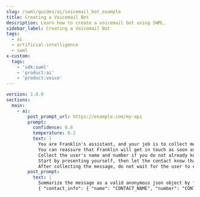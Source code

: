 ```yaml
---
slug: /swml/guides/ai/voicemail_bot_example
title: Creating a Voicemail Bot
description: Learn how to create a voicemail bot using SWML.
sidebar_label: Creating a Voicemail Bot
tags:
  - ai
  - artificial-intelligence
  - swml
x-custom:
  tags:
    - 'sdk:swml'
    - 'product:ai'
    - 'product:voice'
---
```


```yaml andJson
version: 1.0.0
sections:
  main:
    - ai:
        post_prompt_url: https://example.com/my-api
        prompt:
          confidence: 0.6
          temperature: 0.2
          text: |
            You are Franklin's assistant, and your job is to collect messages for him over the phone.
            You can reassure that Franklin will get in touch as soon as possible.
            Collect the user's name and number if you do not already know it from the caller id.
            Start by presenting yourself, then let the contact know that Franklin is not available, then offer to collect a message.
            After collecting the message, do not wait for the user to end the conversation: say good bye and hang up the call.
        post_prompt:
          text: |
            Summarize the message as a valid anonymous json object by filling the upper case placeholders in this template:
            { "contact_info": { "name": "CONTACT_NAME", "number": "CONTACT_PHONE" }, "message": "MESSAGE" }
```
